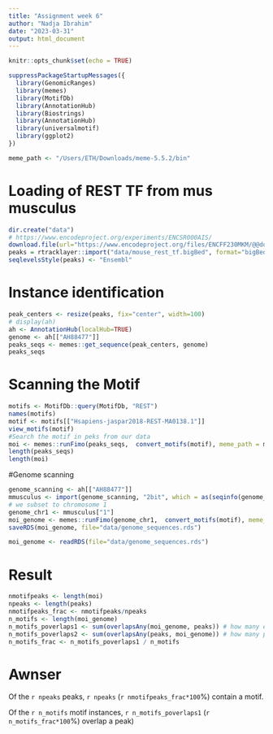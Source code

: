 ```yaml
---
title: "Assignment week 6"
author: "Nadja Ibrahim"
date: "2023-03-31"
output: html_document
---
```


```r
knitr::opts_chunk$set(echo = TRUE)
```

```r
suppressPackageStartupMessages({
  library(GenomicRanges)
  library(memes)
  library(MotifDb)
  library(AnnotationHub)
  library(Biostrings)
  library(AnnotationHub)
  library(universalmotif)
  library(ggplot2)
})

meme_path <- "/Users/ETH/Downloads/meme-5.5.2/bin"
```
# Loading of REST TF from mus musculus 

```r
dir.create("data")
# https://www.encodeproject.org/experiments/ENCSR000AIS/
download.file(url="https://www.encodeproject.org/files/ENCFF230MKM/@@download/ENCFF230MKM.bigBed", destfile="data/mouse_rest_tf.bigBed")
peaks = rtracklayer::import("data/mouse_rest_tf.bigBed", format="bigBed")
seqlevelsStyle(peaks) <- "Ensembl"

```
# Instance identification
```r
peak_centers <- resize(peaks, fix="center", width=100)
# display(ah)
ah <- AnnotationHub(localHub=TRUE)
genome <- ah[["AH88477"]]
peaks_seqs <- memes::get_sequence(peak_centers, genome)
peaks_seqs
```
# Scanning the Motif
```r
motifs <- MotifDb::query(MotifDb, "REST")
names(motifs)
motif <- motifs[["Hsapiens-jaspar2018-REST-MA0138.1"]]
view_motifs(motif)
#Search the motif in peks from our data
moi <- memes::runFimo(peaks_seqs,  convert_motifs(motif), meme_path = meme_path)
length(peaks_seqs)
length(moi)
```

#Genome scanning

```r
genome_scanning <- ah[["AH88477"]]
mmusculus <- import(genome_scanning, "2bit", which = as(seqinfo(genome_scanning), "GenomicRanges"))
# we subset to chromosome 1
genome_chr1 <- mmusculus["1"]
moi_genome <- memes::runFimo(genome_chr1,  convert_motifs(motif), meme_path = meme_path)
saveRDS(moi_genome, file="data/genome_sequences.rds")
```

```r
moi_genome <- readRDS(file="data/genome_sequences.rds")
```

# Result
```r
nmotifpeaks <- length(moi)
npeaks <- length(peaks)
nmotifpeaks_frac <- nmotifpeaks/npeaks
n_motifs <- length(moi_genome)
n_motifs_poverlaps1 <- sum(overlapsAny(moi_genome, peaks)) # how many elements of the genome motifs overlap our peaks
n_motifs_poverlaps2 <- sum(overlapsAny(peaks, moi_genome)) # how many peaks overlap an identified motif
n_motifs_frac <- n_motifs_poverlaps1 / n_motifs

```
# Awnser

Of the `r npeaks` peaks, `r npeaks` (`r nmotifpeaks_frac*100`%) contain a motif.

Of the `r n_motifs`  motif instances, `r n_motifs_poverlaps1` (`r n_motifs_frac*100`%) overlap a peak)

